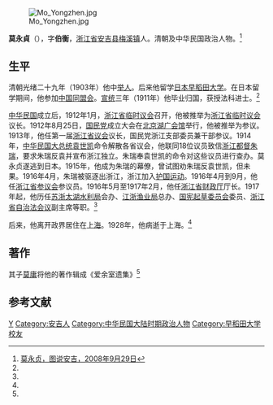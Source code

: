 [[File:Mo_Yongzhen.jpg|thumb]]

'''莫永貞'''（{{bd|1877年||1928年|}}），字'''伯衡'''，[[浙江省|浙江省]][[安吉县|安吉县]][[梅溪镇_(安吉县)|梅溪镇]]人。清朝及中华民国政治人物。<ref name=tsja>[http://www.dipu.cn/ReadNews.asp?NewsID=365 莫永贞，图说安吉，2008年9月29日]{{dead link|date=2018年4月 |bot=InternetArchiveBot |fix-attempted=yes }}</ref>

==生平==
清朝光绪二十九年（1903年）他中[[举人|举人]]。后来他留学[[日本|日本]][[早稻田大学|早稻田大学]]。在日本留学期间，他参加[[中国同盟会|中国同盟会]]。[[宣统|宣统]]三年（1911年）他毕业归国，获授法科进士。<ref name=tsja/>

[[中华民国|中华民国]]成立后，1912年1月，[[浙江省临时议会|浙江省临时议会]]召开，他被推举为[[浙江省临时议会|浙江省临时议会]]议长。1912年8月25日，[[國民黨_(1912年－1913年)|国民党]]成立大会在[[北京湖广会馆|北京湖广会馆]]举行，他被推举为参议。1913年，他任第一届[[浙江省议会|浙江省议会]]议长，国民党浙江支部委员兼干部参议。1914年，[[中华民国大总统|中华民国大总统]][[袁世凯|袁世凯]]命令解散各省议会，他联同18位议员致信[[浙江都督|浙江都督]][[朱瑞_(1883年)|朱瑞]]，要求朱瑞反袁并宣布浙江独立。朱瑞奉袁世凯的命令对这些议员进行查办。莫永贞遂逃到日本。1915年，他成为朱瑞的幕僚，曾试图劝朱瑞反袁世凯，但未果。1916年4月，朱瑞被驱逐出浙江，浙江加入[[护国运动|护国运动]]。1916年4月到9月，他任[[浙江省参议会|浙江省参议会]]参议员。1916年5月至1917年2月，他任[[浙江省财政厅|浙江省财政厅]]厅长。1917年起，他历任[[苏浙太湖水利局|苏浙太湖水利局]]会办、[[江浙渔业局|江浙渔业局]]总办、[[国宪起草委员会|国宪起草委员会]]委员、[[浙江省自治法会议|浙江省自治法会议]]副主席等职。<ref name=tsja/>

后来，他离开政界居住在[[上海|上海]]。1928年，他病逝于上海。<ref name=tsja/>

==著作==
其子[[莫庸|莫庸]]将他的著作辑成《爱余室遗集》<ref name=tsja/>

==参考文献==
{{reflist}}

{{宣統三年游學畢業進士}}
{{DEFAULTSORT:Mo莫}}
[[Category:莫姓|Y]]
[[Category:安吉人|Category:安吉人]]
[[Category:中华民国大陆时期政治人物|Category:中华民国大陆时期政治人物]]
[[Category:早稻田大学校友|Category:早稻田大学校友]]